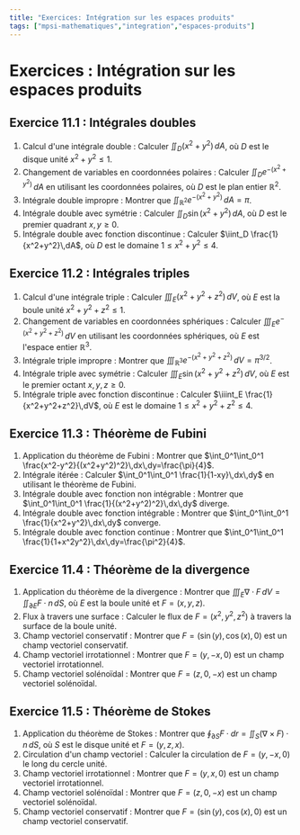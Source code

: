 ```yaml
---
title: "Exercices: Intégration sur les espaces produits"
tags: ["mpsi-mathematiques","integration","espaces-produits"]
---
```


# Exercices : Intégration sur les espaces produits

## Exercice 11.1 : Intégrales doubles

1. Calcul d'une intégrale double : Calculer $\iint_D (x^2+y^2)\,dA$, où $D$ est le disque unité $x^2+y^2\leq 1$.
2. Changement de variables en coordonnées polaires : Calculer $\iint_D e^{-(x^2+y^2)}\,dA$ en utilisant les coordonnées polaires, où $D$ est le plan entier $\mathbb{R}^2$.
3. Intégrale double impropre : Montrer que $\iint_{\mathbb{R}^2} e^{-(x^2+y^2)}\,dA=\pi$.
4. Intégrale double avec symétrie : Calculer $\iint_D \sin(x^2+y^2)\,dA$, où $D$ est le premier quadrant $x,y\geq 0$.
5. Intégrale double avec fonction discontinue : Calculer $\iint_D \frac{1}{x^2+y^2}\,dA$, où $D$ est le domaine $1\leq x^2+y^2\leq 4$.

## Exercice 11.2 : Intégrales triples

1. Calcul d'une intégrale triple : Calculer $\iiint_E (x^2+y^2+z^2)\,dV$, où $E$ est la boule unité $x^2+y^2+z^2\leq 1$.
2. Changement de variables en coordonnées sphériques : Calculer $\iiint_E e^{-(x^2+y^2+z^2)}\,dV$ en utilisant les coordonnées sphériques, où $E$ est l'espace entier $\mathbb{R}^3$.
3. Intégrale triple impropre : Montrer que $\iiint_{\mathbb{R}^3} e^{-(x^2+y^2+z^2)}\,dV=\pi^{3/2}$.
4. Intégrale triple avec symétrie : Calculer $\iiint_E \sin(x^2+y^2+z^2)\,dV$, où $E$ est le premier octant $x,y,z\geq 0$.
5. Intégrale triple avec fonction discontinue : Calculer $\iiint_E \frac{1}{x^2+y^2+z^2}\,dV$, où $E$ est le domaine $1\leq x^2+y^2+z^2\leq 4$.

## Exercice 11.3 : Théorème de Fubini

1. Application du théorème de Fubini : Montrer que $\int_0^1\int_0^1 \frac{x^2-y^2}{(x^2+y^2)^2}\,dx\,dy=\frac{\pi}{4}$.
2. Intégrale itérée : Calculer $\int_0^1\int_0^1 \frac{1}{1-xy}\,dx\,dy$ en utilisant le théorème de Fubini.
3. Intégrale double avec fonction non intégrable : Montrer que $\int_0^1\int_0^1 \frac{1}{(x^2+y^2)^2}\,dx\,dy$ diverge.
4. Intégrale double avec fonction intégrable : Montrer que $\int_0^1\int_0^1 \frac{1}{x^2+y^2}\,dx\,dy$ converge.
5. Intégrale double avec fonction continue : Montrer que $\int_0^1\int_0^1 \frac{1}{1+x^2y^2}\,dx\,dy=\frac{\pi^2}{4}$.

## Exercice 11.4 : Théorème de la divergence

1. Application du théorème de la divergence : Montrer que $\iiint_E \nabla\cdot F\,dV=\iint_{\partial E} F\cdot n\,dS$, où $E$ est la boule unité et $F=(x,y,z)$.
2. Flux à travers une surface : Calculer le flux de $F=(x^2,y^2,z^2)$ à travers la surface de la boule unité.
3. Champ vectoriel conservatif : Montrer que $F=(\sin(y),\cos(x),0)$ est un champ vectoriel conservatif.
4. Champ vectoriel irrotationnel : Montrer que $F=(y,-x,0)$ est un champ vectoriel irrotationnel.
5. Champ vectoriel solénoïdal : Montrer que $F=(z,0,-x)$ est un champ vectoriel solénoïdal.

## Exercice 11.5 : Théorème de Stokes

1. Application du théorème de Stokes : Montrer que $\oint_{\partial S} F\cdot dr=\iint_S (\nabla\times F)\cdot n\,dS$, où $S$ est le disque unité et $F=(y,z,x)$.
2. Circulation d'un champ vectoriel : Calculer la circulation de $F=(y,-x,0)$ le long du cercle unité.
3. Champ vectoriel irrotationnel : Montrer que $F=(y,x,0)$ est un champ vectoriel irrotationnel.
4. Champ vectoriel solénoïdal : Montrer que $F=(z,0,-x)$ est un champ vectoriel solénoïdal.
5. Champ vectoriel conservatif : Montrer que $F=(\sin(y),\cos(x),0)$ est un champ vectoriel conservatif.
